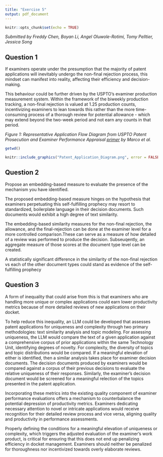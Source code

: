 ```yaml
---
title: "Exercise 5"
output: pdf_document
---
```


```r
knitr::opts_chunk$set(echo = TRUE)
```

*Submitted by Freddy Chen, Boyan Li, Angel Oluwole-Rotimi, Tomy Pelltier, Jessica Song*

## Question 1

If examiners operate under the presumption that the majority of patent applications will inevitably undergo the non-final rejection process, this mindset can manifest into reality, affecting their efficiency and decision-making.

This behaviour could be further driven by the USPTO's evaminer production measurement system. Within the framework of the biweekly production tracking, a non-final rejection is valued at 1.25 production counts, incentivizing examiners to lean towards this rather than the more time-consuming process of a thorough review for potential allowance - which may extend beyond the two-week period and not earn any counts in that period.

*Figure 1: Representative Application Flow Diagram from USPTO Patent Prosecution and Examiner Performance Appraisal [primer](https://papers.ssrn.com/sol3/papers.cfm?abstract_id=2995674) by Marco et al.*

```r
getwd()
```

```r
knitr::include_graphics("Patent_Application_Diagram.png", error = FALSE)
```

## Question 2

Propose an embedding-based measure to evaluate the presence of the mechanism you have identified.

The proposed embedding-based measure hinges on the hypothesis that examiners perpetuating this self-fulfilling prophecy may resort to standardized, boilerplate language in their decision documents. Such documents would exhibit a high degree of text similarity.

The embedding-based similarity measures for the non-final rejection, the allowance, and the final-rejection can be done at the examiner level for a more controlled comparison.These can serve as a measure of how detailed of a review was performed to produce the decision. Subseuqently, an aggregate measure of those scores at the document type level can be created.

A statistically significant difference in the similarity of the non-final rejection vs each of the other document types could stand as evidence of the self-fulfilling prophecy

## Question 3

A form of inequality that could arise from this is that examiners who are handling more unique or complex applications could earn lower productivity metrics because of more detailed reviews of new applications on their docket.

To help reduce this inequality, an LLM could be developed that assesses patent applications for uniqueness and complexity through two primary methodologies: text similarity analysis and topic modeling. For assessing uniqueness, the LLM would compare the text of a given application against a comprehensive corpus of prior applications within the same Technology Unit, identifying degrees of novelty. For complexity, the diversity of topics and topic distributions would be compared. If a meaningful elevation of either is identified, then a similar analysis takes place for examiner decision documents. The decision documents produced by examiners would be compared against a corpus of their previous decisions to evaluate the relative uniqueness of their responses. Similarly, the examiner's decision document would be screened for a meaningful relection of the topics presented in the patent application.

Incorporating these metrics into the existing quality component of examiner performance evaluations offers a mechanism to counterbalance the potential depression of productivity metrics. Examiners dedicating necessary attention to novel or intricate applications would receive recognition for their detailed review process and vice versa, aligning quality and productivity in performance assessments.

Properly defining the conditions for a meaningful elevation of uniqueness or complexity, which triggers the adjusted evaluation of the examiner's work product, is critical for ensuring that this does not end up penalizing efficiency in docket management. Examiners should neither be penalized for thoroughness nor incentivized towards overly elaborate reviews.
